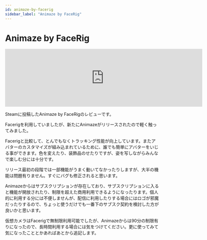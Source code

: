 ```yaml
---
id: animaze-by-facerig
sidebar_label: "Animaze by FaceRig"
---
```


# Animaze by FaceRig

<iframe src="https://store.steampowered.com/widget/1364390/" frameborder="0" width="646" height="190"></iframe>

Steamに投稿したAnimaze by FaceRigのレビューです。

Facerigを利用していましたが、新たにAnimazeがリリースされたので軽く触ってみました。

Facerigと比較して、とんでもなくトラッキング性能が向上しています。またアバターのカスタマイズが組み込まれているために、誰でも簡単にアバターをいじる事ができます。色を変えたり、装飾品のせたりですが、姿を写しながらみんなで楽しむ分には十分です。

リリース最初の段階では一部機能がうまく動いてなかったりしますが、大半の機能は問題有りません。すぐにバグも修正されると思います。

Animazeからはサブスクリプションが存在しており、サブスクリプションに入ると機能が開放されたり、制限を超えた商用利用できるようになったります。個人的に利用する分には不便しませんが、配信に利用したりする場合にはロゴが邪魔だったりするので、ちょっと使うだけでも一番下のサブスク契約を検討した方が良いかと思います。

仮想カメラはFacerigで無制限利用可能でしたが、Animazeからは90分の制限有りになったので、長時間利用する場合には気をつけてください。更に使ってみて気になったこととかあればあとから追記します。
